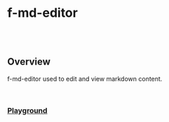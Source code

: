 
<Meta of={FMdEditorStories} />

# f-md-editor

<br />

<br />

## Overview

<f-divider />

f-md-editor used to edit and view markdown content.

<br />

### [Playground](/story/cldcvr-flow-md-editor-components-f-md-editor--playground)

<Canvas>
  <Story of={FMdEditorStories.Playground} />
</Canvas>

<br />
